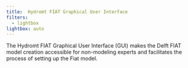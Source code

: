 ```yaml
---
title:	Hydromt FIAT Graphical User Interface
filters:
  - lightbox
lightbox: auto
---
```


The Hydromt FIAT Graphical User Interface (GUI) makes the Delft FIAT model creation accessible for non-modeling experts and facilitates the process of setting up the Fiat model. 

